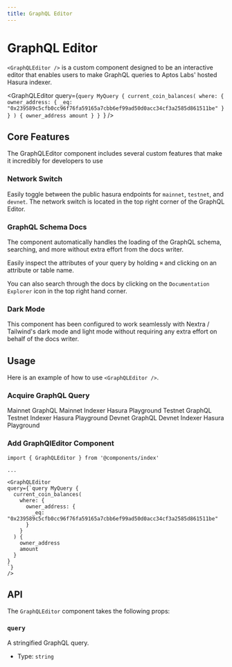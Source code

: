 ```yaml
---
title: GraphQL Editor
---
```



# GraphQL Editor

`<GraphQLEditor />` is a custom component designed to be an interactive editor that enables users to make GraphQL queries to 
Aptos Labs' hosted Hasura indexer.

<GraphQLEditor
query={`query MyQuery {
  current_coin_balances(
    where: { 
      owner_address: {
        _eq: "0x239589c5cfb0cc96f76fa59165a7cbb6ef99ad50d0acc34cf3a2585d861511be"
      }
    }
  ) {
    owner_address
    amount
  }
}
`}
/>

## Core Features

The GraphQLEditor component includes several custom features that make it incredibly for developers to use

### Network Switch

Easily toggle between the public hasura endpoints for `mainnet`, `testnet`, and `devnet`. The network switch
is located in the top right corner of the GraphQL Editor.

### GraphQL Schema Docs

The component automatically handles the loading of the GraphQL schema, searching, and more without extra effort
from the docs writer.

Easily inspect the attributes of your query by holding `⌘` and clicking on an attribute or table name.

You can also search through the docs by clicking on the `Documentation Explorer` icon in the top right hand corner.

### Dark Mode

This component has been configured to work seamlessly with Nextra / Tailwind's dark mode and light mode without
requiring any extra effort on behalf of the docs writer.

## Usage

Here is an example of how to use `<GraphQLEditor />`.

<Steps>

### Acquire GraphQL Query

<Cards>
  <Card href="https://cloud.hasura.io/public/graphiql?endpoint=https://indexer.mainnet.aptoslabs.com/v1/graphql">
    <Card.Title>Mainnet</Card.Title>
    <Card.Description>GraphQL Mainnet Indexer Hasura Playground</Card.Description>
  </Card>
  <Card href="https://cloud.hasura.io/public/graphiql?endpoint=https://api.testnet.aptoslabs.com/v1/graphql">
    <Card.Title>Testnet</Card.Title>
    <Card.Description>GraphQL Testnet Indexer Hasura Playground</Card.Description>
  </Card>
  <Card href="https://cloud.hasura.io/public/graphiql?endpoint=https://api.devnet.aptoslabs.com/v1/graphql">
    <Card.Title>Devnet</Card.Title>
    <Card.Description>GraphQL Devnet Indexer Hasura Playground</Card.Description>
  </Card>
</Cards>

### Add GraphQlEditor Component

```mdx filename="indexer.mdx"
import { GraphQLEditor } from '@components/index'

...

<GraphQLEditor
query={`query MyQuery {
  current_coin_balances(
    where: { 
      owner_address: {
        _eq: "0x239589c5cfb0cc96f76fa59165a7cbb6ef99ad50d0acc34cf3a2585d861511be"
      }
    }
  ) {
    owner_address
    amount
  }
}
`}
/>
```

</Steps>

## API

The `GraphQLEditor` component takes the following props:

### `query`

A stringified GraphQL query.

- Type: `string`